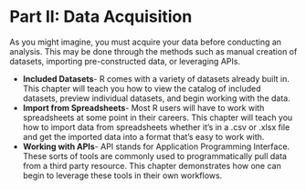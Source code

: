# Part II: Data Acquisition

As you might imagine, you must acquire your data before conducting an analysis. This may be done through the methods such as manual creation of datasets, importing pre-constructed data, or leveraging APIs.

- **Included Datasets**- R comes with a variety of datasets already built in. This chapter will teach you how to view the catalog of included datasets, preview individual datasets, and begin working with the data.
- **Import from Spreadsheets**- Most R users will have to work with spreadsheets at some point in their careers. This chapter will teach you how to import data from spreadsheets whether it's in a .csv or .xlsx file and get the imported data into a format that's easy to work with.
- **Working with APIs**- API stands for Application Programming Interface. These sorts of tools are commonly used to programmatically pull data from a third party resource. This chapter demonstrates how one can begin to leverage these tools in their own workflows.